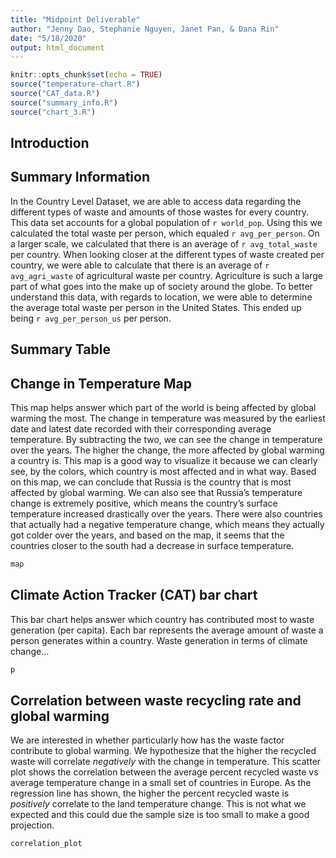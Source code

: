 ---
title: "Midpoint Deliverable"
author: "Jenny Dao, Stephanie Nguyen, Janet Pan, & Dana Rin"
date: "5/18/2020"
output: html_document
---

```{r setup, include=FALSE}
knitr::opts_chunk$set(echo = TRUE)
source("temperature-chart.R")
source("CAT_data.R")
source("summary_info.R")
source("chart_3.R")
```

## Introduction


## Summary Information
In the Country Level Dataset, we are able to access data regarding the different types of waste and amounts of those wastes for every country. This data set accounts for a global population of `r world_pop`. Using this we calculated the total waste per person, which equaled `r avg_per_person`. On a larger scale, we calculated that there is an average of `r avg_total_waste` per country. When looking closer at the different types of waste created per country, we were able to calculate that there is an average of `r avg_agri_waste` of agricultural waste per country. Agriculture is such a large part of what goes into the make up of society around the globe. To better understand this data, with regards to location, we were able to determine the average total waste per person in the United States. This ended up being `r avg_per_person_us` per person.

## Summary Table

## Change in Temperature Map
This map helps answer which part of the world is being affected by global warming the most. The change in temperature was measured by the earliest date and latest date recorded with their corresponding average temperature. By subtracting the two, we can see the change in temperature over the years. The higher the change, the more affected by global warming a country is. This map is a good way to visualize it because we can clearly see, by the colors, which country is most affected and in what way. Based on this map, we can conclude that Russia is the country that is most affected by global warming. We can also see that Russia's temperature change is extremely positive, which means the country's surface temperature increased drastically over the years. There were also countries that actually had a negative temperature change, which means they actually got colder over the years, and based on the map, it seems that the countries closer to the south had a decrease in surface temperature.
```{r map, echo=FALSE}
map
```

## Climate Action Tracker (CAT) bar chart
This bar chart helps answer which country has contributed most to waste generation (per capita). Each bar represents the average amount of waste a person generates within a country. Waste generation in terms of climate change...
```{r plot, echo=FALSE}
p
```

## Correlation between waste recycling rate and global warming
We are interested in whether particularly how has the waste factor contribute to global warming. We hypothesize that the higher the recycled waste will correlate *negatively* with the change in temperature. This scatter plot shows the correlation between the average percent recycled waste vs average temperature change in a small set of countries in Europe. As the regression line has shown, the higher the percent recycled waste is *positively* correlate to the land temperature change. This is not what we expected and this could due the sample size is too small to make a good projection.
```{r correlation, echo=FALSE}
correlation_plot
```
